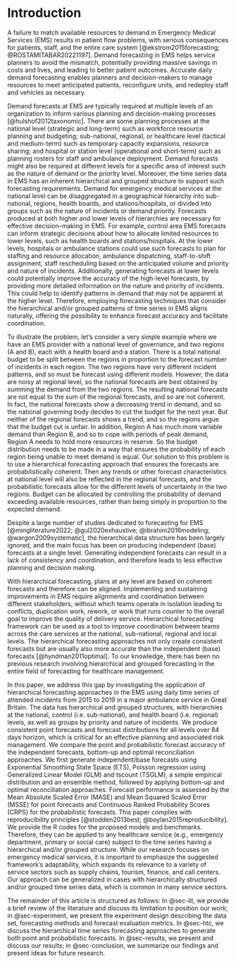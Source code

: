 # Introduction {#sec-intro}

A failure to match available resources to demand in Emergency Medical Services (EMS) results in patient flow problems, with serious consequences for patients, staff, and the entire care system [@ekstrom2015forecasting; @ROSTAMITABAR20221197]. Demand forecasting in EMS helps service planners to avoid the mismatch, potentially providing massive savings in costs and lives, and leading to better patient outcomes. Accurate daily demand forecasting enables planners and decision-makers to manage resources to meet anticipated patients, reconfigure units, and redeploy staff and vehicles as necessary.

Demand forecasts at EMS are typically required at multiple levels of an organization to inform various planning and decision-making processes [@hulshof2012taxonomic]. There are some planning processes at the national level (strategic and long-term) such as workforce resource planning and budgeting; sub-national, regional, or healthcare level (tactical and medium-term) such as temporary capacity expansions, resource sharing; and hospital or station level (operational and short-term) such as planning rosters for staff and ambulance deployment. Demand forecasts might also be required at different levels for a specific area of interest such as the nature of demand or the priority level. Moreover, the time series data in EMS has an inherent hierarchical and grouped structure to support such forecasting requirements. Demand for emergency medical services at the national level can be disaggregated in a geographical hierarchy into sub-national, regions, health boards, and stations/hospitals, or divided into groups such as the nature of incidents or demand priority. Forecasts produced at both higher and lower levels of hierarchies are necessary for effective decision-making in EMS. For example, control area EMS forecasts can inform strategic decisions about how to allocate limited resources to lower levels, such as health boards and stations/hospitals. At the lower levels, hospitals or ambulance stations could use such forecasts to plan for staffing and resource allocation, ambulance dispatching, staff-to-shift assignment, staff rescheduling based on the anticipated volume and priority and nature of incidents. Additionally, generating forecasts at lower levels could potentially improve the accuracy of the high-level forecasts, by providing more detailed information on the nature and priority of incidents. This could help to identify patterns in demand that may not be apparent at the higher level. Therefore, employing forecasting techniques that consider the hierarchical and/or grouped patterns of time series in EMS aligns naturally, offering the possibility to enhance forecast accuracy and facilitate coordination.

To illustrate the problem, let's consider a very simple example where we have an EMS provider with a national level of governance, and two regions (A and B), each with a health board and a station. There is a total national budget to be split between the regions in proportion to the forecast number of incidents in each region. The two regions have very different incident patterns, and so must be forecast using different models. However, the data are noisy at regional level, so the national forecasts are best obtained by summing the demand from the two regions. The resulting national forecasts are not equal to the sum of the regional forecasts, and so are not coherent. In fact, the national forecasts show a decreasing trend in demand, and so the national governing body decides to cut the budget for the next year. But neither of the regional forecasts shows a trend, and so the regions argue that the budget cut is unfair. In addition, Region A has much more variable demand than Region B, and so to cope with periods of peak demand, Region A needs to hold more resources in reserve. So the budget distribution needs to be made in a way that ensures the probability of each region being unable to meet demand is equal. Our solution to this problem is to use a hierarchical forecasting approach that ensures the forecasts are probabilistically coherent. Then any trends or other forecast characteristics at national level will also be reflected in the regional forecasts, and the probabilistic forecasts allow for the different levels of uncertainty in the two regions. Budget can be allocated by controlling the probability of demand exceeding available resources, rather than being simply in proportion to the expected demand.

Despite a large number of studies dedicated to forecasting for EMS [@mingliterature2022; @gul2020exhaustive; @ibrahim2016modeling; @wargon2009systematic], the hierarchical data structure has been largely ignored, and the main focus has been on producing independent (base) forecasts at a single level. Generating independent forecasts can result in a lack of consistency and coordination, and therefore leads to less effective planning and decision making.

With hierarchical forecasting, plans at any level are based on coherent forecasts and therefore can be aligned. Implementing and sustaining improvements in EMS require alignments and coordination between different stakeholders, without which teams operate in isolation leading to conflicts, duplication work, rework, or work that runs counter to the overall goal to improve the quality of delivery service. Hierarchical forecasting framework can be used as a tool to improve coordination between teams across the care services at the national, sub-national, regional and local levels. The hierarchical forecasting approaches not only create consistent forecasts but are usually also more accurate than the independent (base) forecasts [@hyndman2011optimal]. To our knowledge, there has been no previous research involving hierarchical and grouped forecasting in the entire field of forecasting for healthcare management.

In this paper, we address this gap by investigating the application of hierarchical forecasting approaches in the EMS using daily time series of attended incidents from 2015 to 2019 in a major ambulance service in Great Britain. The data has hierarchical and grouped structures, with hierarchies at the national, control (i.e. sub-national), and health board (i.e. regional) levels, as well as groups by priority and nature of incidents. We produce consistent point forecasts and forecast distributions for all levels over 84 days horizon, which is critical for an effective planning and associated risk management. We compare the point and probabilistic forecast accuracy of the independent forecasts, bottom-up and optimal reconciliation approaches. We first generate independent/base forecasts using Exponential Smoothing State Space (ETS), Poisson regression using Generalized Linear Model (GLM) and tscount (TSGLM), a simple empirical distribution and an ensemble method, followed by applying bottom-up and optimal reconciliation approaches. Forecast performance is assessed by the Mean Absolute Scaled Error (MASE) and Mean Squared Scaled Error (MSSE) for point forecasts and Continuous Ranked Probability Scores (CRPS) for the probabilistic forecasts. This paper complies with reproducibility principles [@stodden2013best; @boylan2015reproducibility]. We provide the R codes for the proposed models and benchmarks. Therefore, they can be applied to any healthcare service (e.g., emergency department, primary or social care) subject to the time series having a hierarchical and/or grouped structure. While our research focuses on emergency medical services, it is important to emphasize the suggested framework's adaptability, which expands its relevance to a variety of service sectors such as supply chains, tourism, finance, and call centers. Our approach can be generalized in cases with hierarchically structured and/or grouped time series data, which is common in many service sectors.

The remainder of this article is structured as follows: In @sec-lit, we provide a brief review of the literature and discuss its limitation to position our work; in @sec-experiment, we present the experiment design describing the data set, forecasting methods and forecast evaluation metrics. In @sec-htc, we discuss the hierarchical time series forecasting approaches to generate both point and probabilistic forecasts. In @sec-results, we present and discuss our results; in @sec-conclusion, we summarize our findings and present ideas for future research.
